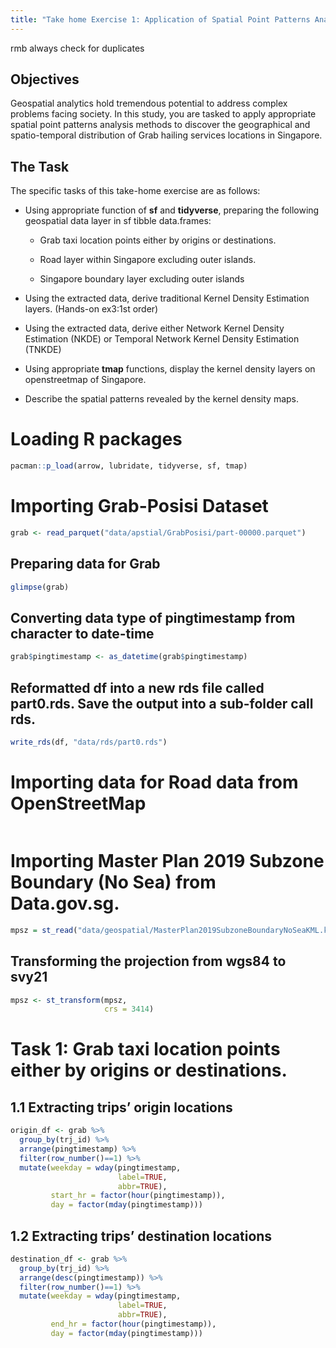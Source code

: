 ```yaml
---
title: "Take home Exercise 1: Application of Spatial Point Patterns Analysis to discover the geographical distribution of Grab hailing services in Singapore"
---
```


rmb always check for duplicates

## **Objectives**

Geospatial analytics hold tremendous potential to address complex problems facing society. In this study, you are tasked to apply appropriate spatial point patterns analysis methods to discover the geographical and spatio-temporal distribution of Grab hailing services locations in Singapore.

## **The Task**

The specific tasks of this take-home exercise are as follows:

-   Using appropriate function of **sf** and **tidyverse**, preparing the following geospatial data layer in sf tibble data.frames:

    -   Grab taxi location points either by origins or destinations.

    -   Road layer within Singapore excluding outer islands.

    -   Singapore boundary layer excluding outer islands

-   Using the extracted data, derive traditional Kernel Density Estimation layers. (Hands-on ex3:1st order)

-   Using the extracted data, derive either Network Kernel Density Estimation (NKDE) or Temporal Network Kernel Density Estimation (TNKDE)

-   Using appropriate **tmap** functions, display the kernel density layers on openstreetmap of Singapore.

-   Describe the spatial patterns revealed by the kernel density maps.

# Loading R packages

```r
pacman::p_load(arrow, lubridate, tidyverse, sf, tmap)
```

# Importing Grab-Posisi Dataset

```r
grab <- read_parquet("data/apstial/GrabPosisi/part-00000.parquet")
```

## Preparing data for Grab

```r
glimpse(grab)
```

## Converting data type of pingtimestamp from character to date-time

```r
grab$pingtimestamp <- as_datetime(grab$pingtimestamp)
```

## Reformatted df into a new rds file called part0.rds. Save the output into a sub-folder call rds.

```r
write_rds(df, "data/rds/part0.rds")
```

# Importing data for Road data from OpenStreetMap

```r

```

# Importing Master Plan 2019 Subzone Boundary (No Sea) from Data.gov.sg.

```r
mpsz = st_read("data/geospatial/MasterPlan2019SubzoneBoundaryNoSeaKML.kml")
```

## Transforming the projection from wgs84 to svy21

```r
mpsz <- st_transform(mpsz,
                     crs = 3414)
```

# Task 1: Grab taxi location points either by origins or destinations.

## 1.1 Extracting trips' origin locations

```r
origin_df <- grab %>% 
  group_by(trj_id) %>% 
  arrange(pingtimestamp) %>% 
  filter(row_number()==1) %>%
  mutate(weekday = wday(pingtimestamp,
                        label=TRUE,
                        abbr=TRUE),
         start_hr = factor(hour(pingtimestamp)),
         day = factor(mday(pingtimestamp)))
```

## 1.2 Extracting trips' destination locations

```r
destination_df <- grab %>%
  group_by(trj_id) %>%
  arrange(desc(pingtimestamp)) %>%
  filter(row_number()==1) %>%
  mutate(weekday = wday(pingtimestamp,
                        label=TRUE,
                        abbr=TRUE),
         end_hr = factor(hour(pingtimestamp)),
         day = factor(mday(pingtimestamp)))
```
